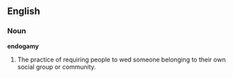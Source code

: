 ==English==

===Noun===
'''endogamy'''
# The practice of requiring people to wed someone belonging to their own social group or community.